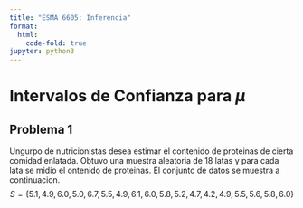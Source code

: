 ```yaml
---
title: "ESMA 6605: Inferencia"
format:
  html:
    code-fold: true
jupyter: python3
---
```



# Intervalos de Confianza para $\mu$

## Problema 1

Ungurpo de nutricionistas desea estimar el contenido de proteinas de cierta comidad
enlatada. Obtuvo una muestra aleatoria de 18 latas y para cada lata se midio el ontenido de proteinas. 
El conjunto de datos se  muestra a continuacion.
$$ S = \{ 5.1, 4.9, 6.0, 5.0, 6.7, 5.5, 4.9, 6.1, 6.0, 5.8, 5.2, 4.7, 4.2, 4.9, 5.5, 5.6, 5.8, 6.0 \} $$
